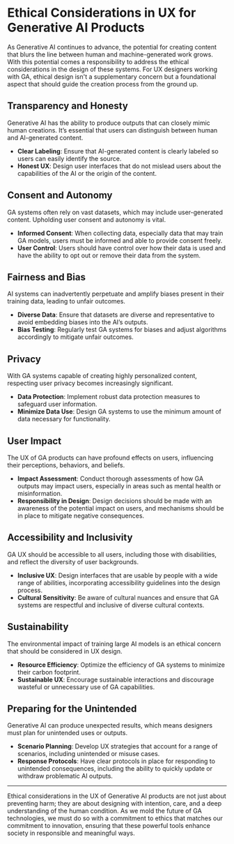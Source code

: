 # Ethical Considerations in UX for Generative AI Products

As Generative AI continues to advance, the potential for creating content that blurs the line between human and machine-generated work grows. With this potential comes a responsibility to address the ethical considerations in the design of these systems. For UX designers working with GA, ethical design isn't a supplementary concern but a foundational aspect that should guide the creation process from the ground up.

## Transparency and Honesty

Generative AI has the ability to produce outputs that can closely mimic human creations. It’s essential that users can distinguish between human and AI-generated content.

- **Clear Labeling**: Ensure that AI-generated content is clearly labeled so users can easily identify the source.
- **Honest UX**: Design user interfaces that do not mislead users about the capabilities of the AI or the origin of the content.

## Consent and Autonomy

GA systems often rely on vast datasets, which may include user-generated content. Upholding user consent and autonomy is vital.

- **Informed Consent**: When collecting data, especially data that may train GA models, users must be informed and able to provide consent freely.
- **User Control**: Users should have control over how their data is used and have the ability to opt out or remove their data from the system.

## Fairness and Bias

AI systems can inadvertently perpetuate and amplify biases present in their training data, leading to unfair outcomes.

- **Diverse Data**: Ensure that datasets are diverse and representative to avoid embedding biases into the AI’s outputs.
- **Bias Testing**: Regularly test GA systems for biases and adjust algorithms accordingly to mitigate unfair outcomes.

## Privacy

With GA systems capable of creating highly personalized content, respecting user privacy becomes increasingly significant.

- **Data Protection**: Implement robust data protection measures to safeguard user information.
- **Minimize Data Use**: Design GA systems to use the minimum amount of data necessary for functionality.

## User Impact

The UX of GA products can have profound effects on users, influencing their perceptions, behaviors, and beliefs.

- **Impact Assessment**: Conduct thorough assessments of how GA outputs may impact users, especially in areas such as mental health or misinformation.
- **Responsibility in Design**: Design decisions should be made with an awareness of the potential impact on users, and mechanisms should be in place to mitigate negative consequences.

## Accessibility and Inclusivity

GA UX should be accessible to all users, including those with disabilities, and reflect the diversity of user backgrounds.

- **Inclusive UX**: Design interfaces that are usable by people with a wide range of abilities, incorporating accessibility guidelines into the design process.
- **Cultural Sensitivity**: Be aware of cultural nuances and ensure that GA systems are respectful and inclusive of diverse cultural contexts.

## Sustainability

The environmental impact of training large AI models is an ethical concern that should be considered in UX design.

- **Resource Efficiency**: Optimize the efficiency of GA systems to minimize their carbon footprint.
- **Sustainable UX**: Encourage sustainable interactions and discourage wasteful or unnecessary use of GA capabilities.

## Preparing for the Unintended

Generative AI can produce unexpected results, which means designers must plan for unintended uses or outputs.

- **Scenario Planning**: Develop UX strategies that account for a range of scenarios, including unintended or misuse cases.
- **Response Protocols**: Have clear protocols in place for responding to unintended consequences, including the ability to quickly update or withdraw problematic AI outputs.

---

Ethical considerations in the UX of Generative AI products are not just about preventing harm; they are about designing with intention, care, and a deep understanding of the human condition. As we mold the future of GA technologies, we must do so with a commitment to ethics that matches our commitment to innovation, ensuring that these powerful tools enhance society in responsible and meaningful ways.

